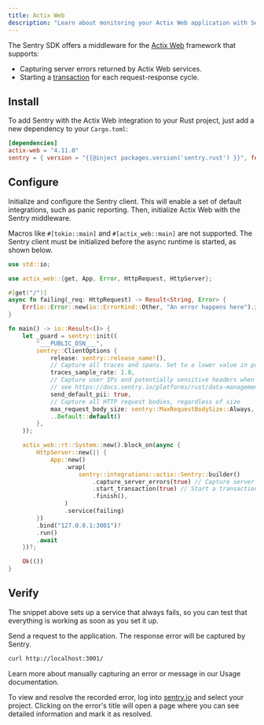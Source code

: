 ```yaml
---
title: Actix Web
description: "Learn about monitoring your Actix Web application with Sentry."
---
```


The Sentry SDK offers a middleware for the [Actix Web](https://actix.rs/) framework that supports:

- Capturing server errors returned by Actix Web services.
- Starting a [transaction](https://docs.sentry.io/concepts/key-terms/tracing/) for each request-response cycle.

## Install

To add Sentry with the Actix Web integration to your Rust project, just add a new dependency to your `Cargo.toml`:

```toml {filename:Cargo.toml} 
[dependencies]
actix-web = "4.11.0"
sentry = { version = "{{@inject packages.version('sentry.rust') }}", features = ["actix"] }
```

## Configure

Initialize and configure the Sentry client. This will enable a set of default integrations, such as panic reporting.
Then, initialize Actix Web with the Sentry middleware.

<Alert level="warning">

Macros like `#[tokio::main]` and `#[actix_web::main]` are not supported. The Sentry client must be initialized before the async runtime is started, as shown below.

</Alert>

```rust {filename:main.rs}
use std::io;

use actix_web::{get, App, Error, HttpRequest, HttpServer};

#[get("/")]
async fn failing(_req: HttpRequest) -> Result<String, Error> {
    Err(io::Error::new(io::ErrorKind::Other, "An error happens here").into())
}

fn main() -> io::Result<()> {
    let _guard = sentry::init((
        "___PUBLIC_DSN___",
        sentry::ClientOptions {
            release: sentry::release_name!(),
            // Capture all traces and spans. Set to a lower value in production
            traces_sample_rate: 1.0,
            // Capture user IPs and potentially sensitive headers when using HTTP server integrations
            // see https://docs.sentry.io/platforms/rust/data-management/data-collected for more info
            send_default_pii: true,
            // Capture all HTTP request bodies, regardless of size
            max_request_body_size: sentry::MaxRequestBodySize::Always,
            ..Default::default()
        },
    ));

    actix_web::rt::System::new().block_on(async {
        HttpServer::new(|| {
            App::new()
                .wrap(
                    sentry::integrations::actix::Sentry::builder()
                        .capture_server_errors(true) // Capture server errors
                        .start_transaction(true) // Start a transaction (Sentry root span) for each request
                        .finish(),
                )
                .service(failing)
        })
        .bind("127.0.0.1:3001")?
        .run()
        .await
    })?;

    Ok(())
}
```

## Verify

The snippet above sets up a service that always fails, so you can test that everything is working as soon as you set it up.

Send a request to the application. The response error will be captured by Sentry.

```bash
curl http://localhost:3001/
```

<Alert>

Learn more about manually capturing an error or message in our <PlatformLink to="/usage/">Usage documentation</PlatformLink>.

</Alert>

To view and resolve the recorded error, log into [sentry.io](https://sentry.io) and select your project. Clicking on the error's title will open a page where you can see detailed information and mark it as resolved.
